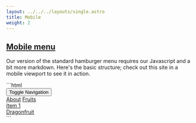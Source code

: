 ```yaml
---
layout: ../../../layouts/single.astro
title: Mobile
weight: 2
---
```


## [Mobile menu](#mobile-menu)

<div class="mb-4">
<Requiresjs/>
</div>

Our version of the standard hamburger menu requires our Javascript and a bit more markdown. Here's the basic structure; check out this site in a mobile viewport to see it in action.

<Codemarkup>
```html
<div class="site-menu-wrapper">
  <button class="site-menu-mobile-action">
    <span class="sr-only">Toggle Navigation</span>
    <i class="pi-menu pi-xl"></i>
  </button>
  <nav class="site-menu">
    <a href="" class="site-menu__item">About</a>
    <a href="#" class="site-menu__item">Fruits</a>
    <div class="dropdown">
      <a href="#" class="site-menu__item dropdown__trigger">
        Item 1 <i class="ml-1 pi-angle-down"></i>
      </a>
      <div class="dropdown__content">
        <a href="" class="dropdown__content-item">Dragonfruit</a>
      </div>
    </div>
  </nav>
</div>
```
</Codemarkup>

